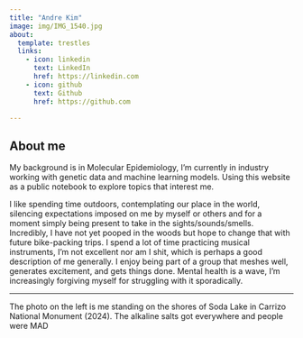 ```yaml
---
title: "Andre Kim"
image: img/IMG_1540.jpg
about:
  template: trestles
  links:
    - icon: linkedin
      text: LinkedIn
      href: https://linkedin.com
    - icon: github
      text: Github
      href: https://github.com

---
```


## About me 
My background is in Molecular Epidemiology, I'm currently in industry working with genetic data and machine learning models. 
Using this website as a public notebook to explore topics that interest me.  

I like spending time outdoors, contemplating our place in the world, silencing expectations imposed on me by myself or others and for a moment simply being present to take in the sights/sounds/smells. Incredibly, I have not yet pooped in the woods but hope to change that with future bike-packing trips. I spend a lot of time practicing musical instruments, I'm not excellent nor am I shit, which is perhaps a good description of me generally. I enjoy being part of a group that meshes well, generates excitement, and gets things done. Mental health is a wave, I'm increasingly forgiving myself for struggling with it sporadically.   

---

The photo on the left is me standing on the shores of Soda Lake in Carrizo National Monument (2024). The alkaline salts got everywhere and people were MAD